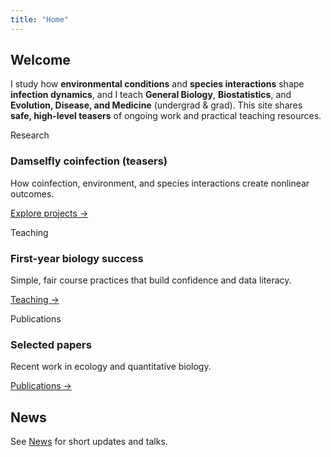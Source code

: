 ```yaml
---
title: "Home"
---
```


<div class="hero"></div>

## Welcome
I study how **environmental conditions** and **species interactions** shape **infection dynamics**, and I teach **General Biology**, **Biostatistics**, and **Evolution, Disease, and Medicine** (undergrad & grad). This site shares **safe, high-level teasers** of ongoing work and practical teaching resources.

```{=html}
<div class="card-grid">
  <div class="card">
    <div class="badge-soft">Research</div>
    <h3>Damselfly coinfection (teasers)</h3>
    <p class="small-muted">How coinfection, environment, and species interactions create nonlinear outcomes.</p>
    <p><a href="projects.qmd">Explore projects →</a></p>
  </div>
  <div class="card">
    <div class="badge-soft">Teaching</div>
    <h3>First-year biology success</h3>
    <p class="small-muted">Simple, fair course practices that build confidence and data literacy.</p>
    <p><a href="teaching.qmd">Teaching →</a></p>
  </div>
  <div class="card">
    <div class="badge-soft">Publications</div>
    <h3>Selected papers</h3>
    <p class="small-muted">Recent work in ecology and quantitative biology.</p>
    <p><a href="publications.qmd">Publications →</a></p>
  </div>
</div>
```

## News
See <a href="news.qmd">News</a> for short updates and talks.
